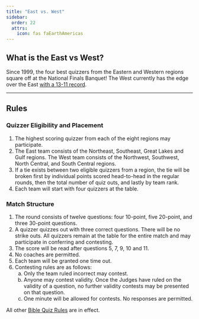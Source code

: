 ```yaml
---
title: "East vs. West"
sidebar:
  order: 22
  attrs:
    icon: fas faEarthAmericas
---
```


## What is the East vs West?

Since 1999, the four best quizzers from the Eastern and Western regions square off at the National Finals Banquet! The West currently has the edge over the East [with a 13-11 record](/tbq/history/nationals/east-west).

---

## Rules

### Quizzer Eligibility and Placement

1. The highest scoring quizzer from each of the eight regions may participate.
2. The East team consists of the Northeast, Southeast, Great Lakes and Gulf regions. The West team consists of the Northwest, Southwest, North Central, and South Central regions.
3. If a tie exists between two eligible quizzers from a region, the tie will be broken first by individual points scored head-to-head in the regular rounds, then the total number of quiz outs, and lastly by team rank.
4. Each team will start with four quizzers at the table.

### Match Structure

1. The round consists of twelve questions: four 10-point, five 20-point, and three 30-point questions.
2. A quizzer quizzes out with three correct questions. There will be no strike outs. All quizzers remain at the table for the entire match and may participate in conferring and contesting.
3. The score will be read after questions 5, 7, 9, 10 and 11.
4. No coaches are permitted.
5. Each team will be granted one time out.
6. Contesting rules are as follows:
   <ol type="a" >
   <li>Only the team ruled incorrect may contest.</li>
   <li>Anyone may contest validity. Once the Judges have ruled on the validity of a question, no further validity contests may be presented on that question.</li>
   <li>One minute will be allowed for contests. No responses are permitted.</li>
   </ol>

All other [Bible Quiz Rules](/tbq/downloads) are in effect.
